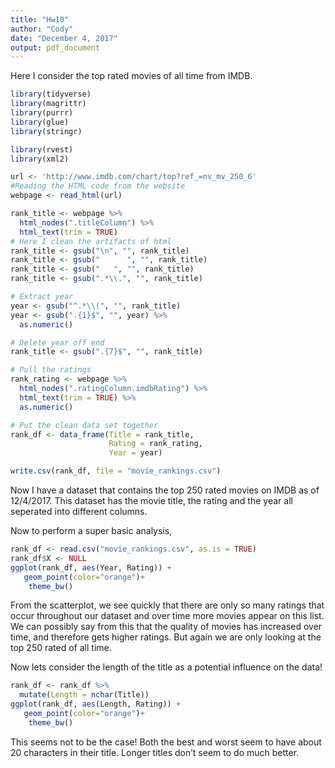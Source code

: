 ```yaml
---
title: "Hw10"
author: "Cody"
date: "December 4, 2017"
output: pdf_document
---
```


Here I consider the top rated movies of all time from IMDB.
```r
library(tidyverse)
library(magrittr)
library(purrr)
library(glue)
library(stringr)

library(rvest)
library(xml2)

url <- 'http://www.imdb.com/chart/top?ref_=nv_mv_250_6'
#Reading the HTML code from the website
webpage <- read_html(url)

rank_title <- webpage %>% 
  html_nodes(".titleColumn") %>% 
  html_text(trim = TRUE)  
# Here I clean the artifacts of html
rank_title <- gsub("\n", "", rank_title)
rank_title <- gsub("      ", "", rank_title)
rank_title <- gsub("   ", "", rank_title)
rank_title <- gsub(".*\\.", "", rank_title)

# Extract year
year <- gsub("^.*\\(", "", rank_title)
year <- gsub(".{1}$", "", year) %>% 
  as.numeric()

# Delete year off end
rank_title <- gsub(".{7}$", "", rank_title)

# Pull the ratings
rank_rating <- webpage %>% 
  html_nodes(".ratingColumn.imdbRating") %>% 
  html_text(trim = TRUE) %>% 
  as.numeric()

# Put the clean data set together
rank_df <- data_frame(Title = rank_title,
                      Rating = rank_rating,
                      Year = year)

write.csv(rank_df, file = "movie_rankings.csv")


```

Now I have a dataset that contains the top 250 rated movies on IMDB as of 12/4/2017. This dataset has the movie title, the rating and the year all seperated into different columns.

Now to perform a super basic analysis,

```r
rank_df <- read.csv("movie_rankings.csv", as.is = TRUE)
rank_df$X <- NULL
ggplot(rank_df, aes(Year, Rating)) +
   geom_point(color="orange")+
    theme_bw()
```
From the scatterplot, we see quickly that there are only so many ratings that occur throughout our dataset and over time more movies appear on this list. We can possibly say from this that the quality of movies has increased over time, and therefore gets higher ratings. But again we are only looking at the top 250 rated of all time.

Now lets consider the length of the title as a potential influence on the data!
```r
rank_df <- rank_df %>% 
  mutate(Length = nchar(Title))
ggplot(rank_df, aes(Length, Rating)) +
   geom_point(color="orange")+
    theme_bw()
```

This seems not to be the case! Both the best and worst seem to have about 20 characters in their title. Longer titles don't seem to do much better.


